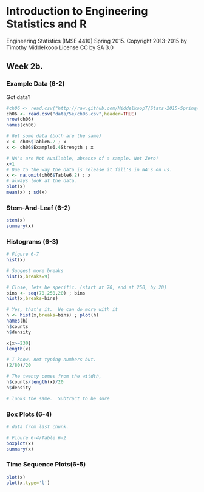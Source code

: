 # Introduction to Engineering Statistics and R 
Engineering Statistics (IMSE 4410) Spring 2015. 
Copyright 2013-2015 by Timothy Middelkoop License CC by SA 3.0

## Week 2b.

### Example Data (6-2)

Got data?
```r
#ch06 <- read.csv("http://raw.github.com/MiddelkoopT/Stats-2015-Spring/master/data/5e/ch06.csv",header=TRUE)
ch06 <- read.csv("data/5e/ch06.csv",header=TRUE)
nrow(ch06)
names(ch06)

# Get some data (both are the same)
x <- ch06$Table6.2 ; x
x <- ch06$Example6.4Strength ; x

# NA's are Not Available, absense of a sample. Not Zero!
x+1
# Due to the way the data is release it fill's in NA's on us.
x <- na.omit(ch06$Table6.2) ; x
# always look at the data.
plot(x)
mean(x) ; sd(x)
```

### Stem-And-Leaf (6-2)

```r
stem(x)
summary(x)
```

### Histograms (6-3)

```r
# Figure 6-7
hist(x)

# Suggest more breaks
hist(x,breaks=9)

# Close, lets be specific. (start at 70, end at 250, by 20)
bins <- seq(70,250,20) ; bins
hist(x,breaks=bins)

# Yes, that's it.  We can do more with it
h <- hist(x,breaks=bins) ; plot(h)
names(h)
h$counts
h$density

x[x>=230]
length(x)

# I know, not typing numbers but.
(2/80)/20

# The twenty comes from the witdth, 
h$counts/length(x)/20
h$density

# looks the same.  Subtract to be sure


```


### Box Plots (6-4)
```r
# data from last chunk.

# Figure 6-4/Table 6-2
boxplot(x)
summary(x)
```

### Time Sequence Plots(6-5)
```r
plot(x)
plot(x,type='l')

```

